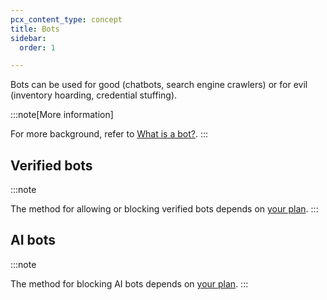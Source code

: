 ```yaml
---
pcx_content_type: concept
title: Bots
sidebar:
  order: 1

---
```



<Render file="what-is-a-bot" />

Bots can be used for good (chatbots, search engine crawlers) or for evil (inventory hoarding, credential stuffing).

:::note[More information]

For more background, refer to [What is a bot?](https://www.cloudflare.com/learning/bots/what-is-a-bot/). 
:::

## Verified bots

<Render file="verified-bots" />

:::note

The method for allowing or blocking verified bots depends on [your plan](/bots/get-started/). 
:::

## AI bots

<Render file="ai-bots-definition" />

:::note

The method for blocking AI bots depends on [your plan](/bots/get-started/). 
:::
